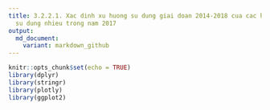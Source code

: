 ```yaml
---
title: 3.2.2.1. Xac dinh xu huong su dung giai doan 2014-2018 cua cac hoat chat duoc
  su dung nhieu trong nam 2017
output:
  md_document:
    variant: markdown_github
---
```


```r
knitr::opts_chunk$set(echo = TRUE)
library(dplyr)
library(stringr)
library(plotly)
library(ggplot2)
```

